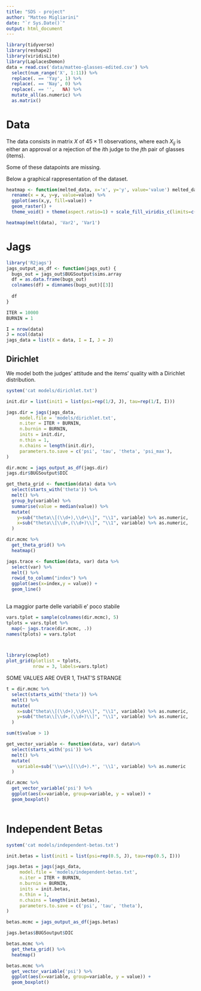 ```yaml
---
title: "SDS - project"
author: "Matteo Migliarini"
date: "`r Sys.Date()`"
output: html_document
---
```

```r
library(tidyverse)
library(reshape2)
library(viridisLite)
library(LaplacesDemon)
data = read.csv('data/matteo-glasses-edited.csv') %>% 
  select(num_range('X', 1:11)) %>%
  replace(. == 'Yay', 1) %>%
  replace(. == 'Nay', 0) %>% 
  replace(. == '',   NA) %>%
  mutate_all(as.numeric) %>%
  as.matrix()
```

# Data
The data consists in matrix $X$ of $45 \times 11$ observations, where each $X_{ij}$ is either an approval or a rejection of the $i$th judge to the $j$th pair of glasses (items).

Some of these datapoints are missing.

Below a graphical rappresentation of the dataset.
```r
heatmap <- function(melted_data, x='x', y='y', value='value') melted_data %>%
  rename(x = x, y=y, value=value) %>%
  ggplot(aes(x,y, fill=value)) +
  geom_raster() +
  theme_void() + theme(aspect.ratio=1) + scale_fill_viridis_c(limits=c(0,1))

heatmap(melt(data), 'Var2', 'Var1')
```

# Jags
```r
library('R2jags')
jags_output_as_df <- function(jags_out) {
  bugs_out = jags_out$BUGSoutput$sims.array
  df = as.data.frame(bugs_out)
  colnames(df) = dimnames(bugs_out)[[3]]
  
  df
}

ITER = 10000
BURNIN = 1

I = nrow(data)
J = ncol(data)
jags_data = list(X = data, I = I, J = J)
```

## Dirichlet 
We model both the judges' attitude and the items' quality with a Dirichlet distribution.

```r
system('cat models/dirichlet.txt')
```


```r
init.dir = list(init1 = list(psi=rep(1/J, J), tau=rep(1/I, I)))

jags.dir = jags(jags_data,
     model.file = 'models/dirichlet.txt',
     n.iter = ITER + BURNIN,
     n.burnin = BURNIN,
     inits = init.dir,
     n.thin = 1,
     n.chains = length(init.dir),
     parameters.to.save = c('psi', 'tau', 'theta', 'psi_max'),
)

dir.mcmc = jags_output_as_df(jags.dir)
jags.dir$BUGSoutput$DIC

```


```r
get_theta_grid <- function(data) data %>%
  select(starts_with('theta')) %>%
  melt() %>%
  group_by(variable) %>%
  summarise(value = median(value)) %>%
  mutate(
    y=sub("theta\\[(\\d+),\\d+\\]", "\\1", variable) %>% as.numeric,
    x=sub("theta\\[\\d+,(\\d+)\\]", "\\1", variable) %>% as.numeric,
  )

dir.mcmc %>%
  get_theta_grid() %>%
  heatmap()
```

```r
jags.trace <- function(data, var) data %>%
  select(var) %>%
  melt() %>%
  rowid_to_column("index") %>%
  ggplot(aes(x=index,y = value)) +
  geom_line()
  
```

La maggior parte delle variabili e' poco stabile
```r
vars.tplot = sample(colnames(dir.mcmc), 5)
tplots = vars.tplot %>%
  map(~ jags.trace(dir.mcmc, .))
names(tplots) = vars.tplot 



library(cowplot)
plot_grid(plotlist = tplots,
          nrow = 3, labels=vars.tplot)
```

SOME VALUES ARE OVER 1, THAT'S STRANGE
```r
t = dir.mcmc %>%
  select(starts_with('theta')) %>%
  melt() %>%
  mutate(
    x=sub("theta\\[(\\d+),\\d+\\]", "\\1", variable) %>% as.numeric,
    y=sub("theta\\[\\d+,(\\d+)\\]", "\\1", variable) %>% as.numeric,
  )

sum(t$value > 1)
```

```r
get_vector_variable <- function(data, var) data%>%
  select(starts_with('psi')) %>%
  melt() %>%
  mutate(
    variable=sub('\\w+\\[(\\d+).*', '\\1', variable) %>% as.numeric
  )

dir.mcmc %>%
  get_vector_variable('psi') %>%
  ggplot(aes(x=variable, group=variable, y = value)) +
  geom_boxplot()
  
```
# Independent Betas
```r
system('cat models/independent-betas.txt')
```
```r
init.betas = list(init1 = list(psi=rep(0.5, J), tau=rep(0.5, I)))

jags.betas = jags(jags_data,
     model.file = 'models/independent-betas.txt',
     n.iter = ITER + BURNIN,
     n.burnin = BURNIN,
     inits = init.betas,
     n.thin = 1,
     n.chains = length(init.betas),
     parameters.to.save = c('psi', 'tau', 'theta'),
)

betas.mcmc = jags_output_as_df(jags.betas)

jags.betas$BUGSoutput$DIC
```

```r
betas.mcmc %>%
  get_theta_grid() %>%
  heatmap()
```

```r
betas.mcmc %>% 
  get_vector_variable('psi') %>%
  ggplot(aes(x=variable, group=variable, y = value)) +
  geom_boxplot()
```
